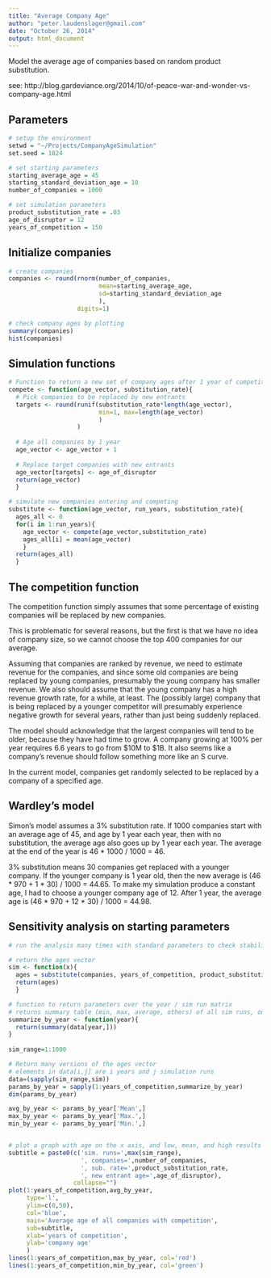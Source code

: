 ```yaml
---
title: "Average Company Age"
author: "peter.laudenslager@gmail.com"
date: "October 26, 2014"
output: html_document
---
```


Model the average age of companies based on random product substitution.

see: http://blog.gardeviance.org/2014/10/of-peace-war-and-wonder-vs-company-age.html

## Parameters
```r
# setup the environment
setwd = "~/Projects/CompanyAgeSimulation"
set.seed = 1024

# set starting parameters
starting_average_age = 45
starting_standard_deviation_age = 10
number_of_companies = 1000

# set simulation parameters
product_substitution_rate = .03
age_of_disruptor = 12
years_of_competition = 150
```

## Initialize companies
```r
# create companies
companies <- round(rnorm(number_of_companies,
                         mean=starting_average_age,
                         sd=starting_standard_deviation_age
                         ),
                   digits=1)

# check company ages by plotting
summary(companies)
hist(companies)
```

## Simulation functions
```r
# Function to return a new set of company ages after 1 year of competition
compete <- function(age_vector, substitution_rate){
  # Pick companies to be replaced by new entrants
  targets <- round(runif(substitution_rate*length(age_vector),
                         min=1, max=length(age_vector)
                         )
                   )
  
  # Age all companies by 1 year
  age_vector <- age_vector + 1
  
  # Replace target companies with new entrants
  age_vector[targets] <- age_of_disruptor
  return(age_vector)
  }

# simulate new companies entering and competing
substitute <- function(age_vector, run_years, substitution_rate){
  ages_all <- 0
  for(i in 1:run_years){
    age_vector <- compete(age_vector,substitution_rate)
    ages_all[i] = mean(age_vector)
    }
  return(ages_all)
  }

```

## The competition function

The competition function simply assumes that some percentage of existing companies will be replaced by new companies.

This is problematic for several reasons, but the first is that we have no idea of company size, so we cannot choose the top 400 companies for our average.

Assuming that companies are ranked by revenue, we need to estimate revenue for the companies, and since some old companies are being replaced by young companies, presumably the young company has smaller revenue.  We also should assume that the young company has a high revenue growth rate, for a while, at least.  The (possibly large) company that is being replaced by a younger competitor will presumably experience negative growth for several years, rather than just being suddenly replaced.

The model should acknowledge that the largest companies will tend to be older, because they have had time to grow. A company growing at 100% per year requires 6.6 years to go from $10M to $1B.  It also seems like a company's revenue should follow something more like an S curve.

In the current model, companies get randomly selected to be replaced by a company of a specified age.

## Wardley's model

Simon's model assumes a 3% substitution rate.  If 1000 companies start with an average age of 45, and age by 1 year each year, then with no substitution, the average age also goes up by 1 year each year.  The average at the end of the year is 46 * 1000 / 1000 = 46.

3% substitution means 30 companies get replaced with a younger company.  If the younger company is 1 year old, then the new average is (46 * 970 + 1 * 30) / 1000 = 44.65.  To make my simulation produce a constant age, I had to choose a younger company age of 12.  After 1 year, the average age is (46 * 970 + 12 * 30) / 1000 = 44.98.

## Sensitivity analysis on starting parameters

```r
# run the analysis many times with standard parameters to check stability

# return the ages vector
sim <- function(x){
  ages = substitute(companies, years_of_competition, product_substitution_rate)
  return(ages)
  }

# function to return parameters over the year / sim run matrix
# returns summary table (min, max, average, others) of all sim runs, one summary per year
summarize_by_year <- function(year){
  return(summary(data[year,]))
}
  
sim_range=1:1000

# Return many versions of the ages vector
# elements in data[i,j] are i years and j simulation runs
data=(sapply(sim_range,sim))
params_by_year = sapply(1:years_of_competition,summarize_by_year)
dim(params_by_year)

avg_by_year <- params_by_year['Mean',]
max_by_year <- params_by_year['Max.',]
min_by_year <- params_by_year['Min.',]


# plot a graph with age on the x axis, and low, mean, and high results
subtitle = paste0(c('sim. runs=',max(sim_range),
                    ', companies=',number_of_companies,
                    ', sub. rate=',product_substitution_rate,
                    ', new entrant age=',age_of_disruptor),
                  collapse="")
plot(1:years_of_competition,avg_by_year,
     type='l',
     ylim=c(0,50),
     col='blue',
     main='Average age of all companies with competition',
     sub=subtitle,
     xlab='years of competition',
     ylab='company age'
     )
lines(1:years_of_competition,max_by_year, col='red')
lines(1:years_of_competition,min_by_year, col='green')


```
